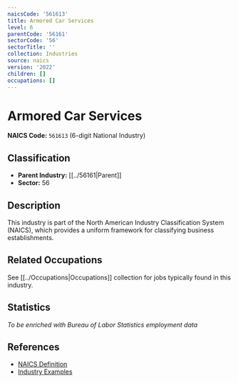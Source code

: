 ```yaml
---
naicsCode: '561613'
title: Armored Car Services
level: 6
parentCode: '56161'
sectorCode: '56'
sectorTitle: ''
collection: Industries
source: naics
version: '2022'
children: []
occupations: []
---
```

# Armored Car Services

**NAICS Code:** `561613` (6-digit National Industry)

## Classification

- **Parent Industry:** [[../56161|Parent]]
- **Sector:** 56

## Description

This industry is part of the North American Industry Classification System (NAICS), which provides a uniform framework for classifying business establishments.

## Related Occupations

See [[../Occupations|Occupations]] collection for jobs typically found in this industry.

## Statistics

*To be enriched with Bureau of Labor Statistics employment data*

## References

- [NAICS Definition](https://www.census.gov/naics/)
- [Industry Examples](https://www.census.gov/naics/2022NAICS/)
